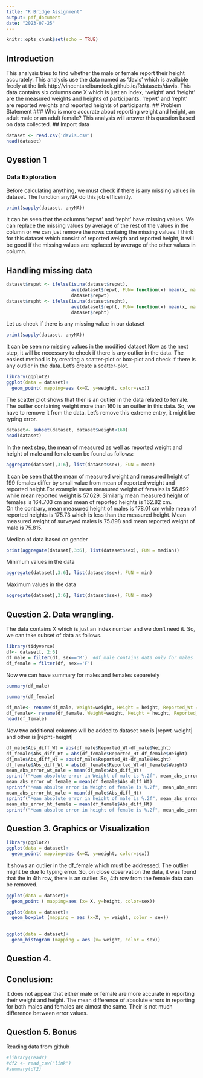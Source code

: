 ---
title: "R Bridge Assignment"
output: pdf_document
date: "2023-07-25"
---

```{r setup, include=FALSE}
knitr::opts_chunk$set(echo = TRUE)
```

## Introduction
This analysis tries to find whether the male or female report their height accurately. This analysis use the data named as 'davis' which is available freely at the link http://vincentarelbundock.github.io/Rdatasets/davis. This data contains six columns one X which is just an index, 'weight' and 'height' are the measured weights and heights of participants. 'repwt' and 'repht' are reported weights and reported heights of participants.
## Problem Statement
### Who is more accurate about reporting weight and height, an adult male or an adult female?
This analysis will answer this question based on data collected. 
## Import data 

```{r Data_exploration}
dataset <- read.csv('davis.csv')
head(dataset)

```
## Qyestion 1
### Data Exploration

Before calculating anything, we must check if there is any missing values in dataset. The function anyNA do this job efficeintly. 

```{r}
print(sapply(dataset, anyNA))
```
It can be seen that the columns 'repwt' and 'repht' have missing values. We can replace the missing values by average of the rest of the values in the column or we can just remove the rows containg the missing values. 
I think for this dataset which consist of reported weigth and reported height, it will be good if the missing values are replaced by average of the other values in column. 

## Handling missing data 

```{r Data_Exploration}

dataset$repwt <- ifelse(is.na(dataset$repwt),
                        ave(dataset$repwt, FUN= function(x) mean(x, na.rm = TRUE)),
                        dataset$repwt)
dataset$repht <- ifelse(is.na(dataset$repht),
                        ave(dataset$repht, FUN= function(x) mean(x, na.rm = TRUE)),
                        dataset$repht)
```

Let us check if there is any missing value in our dataset
```{r}
print(sapply(dataset, anyNA))

```
It can be seen no missing values in the modified dataset.Now as the next step, it will be necessary to check if there is any outlier in the data. The easiest method is by creating a scatter-plot or box-plot and check if there is any outlier in the data. Let's create a scatter-plot. 
```{r}
library(ggplot2)
ggplot(data = dataset)+
  geom_point( mapping=aes (x=X, y=weight, color=sex))
```

The scatter plot shows that ther is an outlier in the data related to female. The outlier containing weight more than 160 is an outlier in this data. So, we have to remove it from the data.
Let's remove this extreme entry, it might be typing error. 
```{r}
dataset<- subset(dataset, dataset$weight<160)
head(dataset)
```
In the next step, the mean of measured as well as reported weight and height of male and female can be found as follows:

```{r}
aggregate(dataset[,3:6], list(dataset$sex), FUN = mean)
```
It can be seen that the mean of measured weight and measured height of 199 females differ by small value from mean of reported weight and reported height.For example mean measured weight of females is 56.892 while mean reported weight is 57.629. Similarly mean measured height of females is 164.703 cm and mean of reported heights is 162.82 cm.  
On the contrary, mean measured height of males is 178.01 cm while mean of reported heights is 175.73 which is less than the measured height. Mean measured weight of surveyed males is 75.898 and mean reported weight of male is 75.815. 

Median of data based on gender
```{r}
print(aggregate(dataset[,3:6], list(dataset$sex), FUN = median))
```
Minimum values in the data
```{r}
aggregate(dataset[,3:6], list(dataset$sex), FUN = min)
```
Maximum values in the data
```{r}
aggregate(dataset[,3:6], list(dataset$sex), FUN = max)
```

## Question 2. Data wrangling. 
The data contains X which is just an index number and we don't need it. So, we can take subset of data as follows.

```{r}
library(tidyverse)
df<- dataset[, 2:6]
df_male = filter(df, sex=='M')  #df_male contains data only for males 
df_female = filter(df, sex=='F')
```
Now we can have summary for males and females separetely

```{r}
summary(df_male)
```
```{r}
summary(df_female)

```
```{r}
df_male<- rename(df_male, Weight=weight, Height = height, Reported_Wt = repwt, Reported_Ht= repht)
df_female<- rename(df_female, Weight=weight, Height = height, Reported_Wt = repwt, Reported_Ht=repht)
head(df_female)
```


Now two additional columns will be added to dataset one is |repwt-weight| and other is |repht=height|
```{r}
df_male$Abs_diff_Wt = abs(df_male$Reported_Wt-df_male$Weight)
df_female$Abs_diff_Ht = abs(df_female$Reported_Ht-df_female$Height)
df_male$Abs_diff_Ht = abs(df_male$Reported_Ht-df_male$Height)
df_female$Abs_diff_Wt = abs(df_female$Reported_Wt-df_female$Weight)
mean_abs_error_wt_male = mean(df_male$Abs_diff_Wt)
sprintf("Mean absolute error in Weight of male is %.2f", mean_abs_error_wt_male)
mean_abs_error_wt_female = mean(df_female$Abs_diff_Wt)
sprintf("Mean absulte error in Weight of female is %.2f", mean_abs_error_wt_female)
mean_abs_error_ht_male = mean(df_male$Abs_diff_Ht)
sprintf("Mean absolute error in height of male is %.2f", mean_abs_error_ht_male)
mean_abs_error_ht_female = mean(df_female$Abs_diff_Ht)
sprintf("Mean absulte error in height of female is %.2f", mean_abs_error_ht_female)
```



## Question 3. Graphics or Visualization 

```{r}
library(ggplot2)
ggplot(data = dataset)+
  geom_point( mapping=aes (x=X, y=weight, color=sex))
```
It shows an outlier in the df_female which must be addressed. The outlier might be due to typing error. So, on close observation the data, it was found that the in 4th row, there is an outlier. 
So, 4th row from the female data can be removed. 


```{r}
ggplot(data = dataset)+
  geom_point ( mapping=aes (x= X, y=height, color=sex))
```
```{r}
ggplot(data = dataset)+
  geom_boxplot (mapping = aes (x=X, y= weight, color = sex))
  
```

```{r}
ggplot(data = dataset)+
  geom_histogram (mapping = aes (x= weight, color = sex))

```
## Question 4.
## Conclusion:
It does not appear that either male or female are more accurate in reporting their weight and height. The mean difference of absolute errors in reporting for both males and females are almost the same. Their is not much difference between error values. 

## Question 5. Bonus 
Reading data from github 
```{r}
#library(readr)
#df2 <- read_csv("link")
#summary(df2)

```

